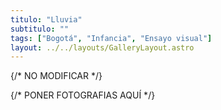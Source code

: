 ```yaml
---
titulo: "Lluvia"
subtitulo: ""
tags: ["Bogotá", "Infancia", "Ensayo visual"]
layout: ../../layouts/GalleryLayout.astro
---
```


{/* NO MODIFICAR */}

{/* PONER FOTOGRAFIAS AQUÍ */}

<GalleryPicture
  foto={bicicletas}
  titulo="Figura 1"
  descripcion="Detalle de la columna ”Ojo, señor Ripley!” de Carlos Caicedo. Publicada en El Tiempo, 25 de noviembre de 1972, 8A. Archivo Familia Caicedo."
/>
<GalleryPicture
  foto={tren}
  titulo="Figura 1"
  descripcion="Detalle de la columna ”Ojo, señor Ripley!” de Carlos Caicedo. Publicada en El Tiempo, 25 de noviembre de 1972, 8A. Archivo Familia Caicedo."
/>
<GalleryPicture
  foto={portada}
  titulo="Figura 1"
  descripcion="Detalle de la columna ”Ojo, señor Ripley!” de Carlos Caicedo. Publicada en El Tiempo, 25 de noviembre de 1972, 8A. Archivo Familia Caicedo."
/>

